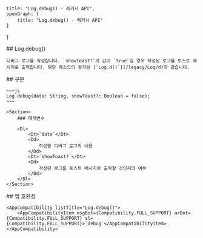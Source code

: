 
    title: "Log.debug() - 레거시 API",
    openGraph: {
        title: "Log.debug() - 레거시 API"
    }
}

<Section>
    ## Log.debug()

    디버그 로그를 작성합니다. `showToast?`의 값이 `true`일 경우 작성된 로그를 토스트 메시지로 출력합니다. 해당 메소드의 동작은 [`Log.d()`](/legacy/Log/d)와 같습니다.
</Section>
<Section>
    ## 구문

    ~~~js
    Log.debug(data: String, showToast?: Boolean = false);
    ~~~

    <Section>
        ### 매개변수

        <Dl>
            <Dt>`data`</Dt>
            <Dd>
                작성할 디버그 로그의 내용
            </Dd>
            <Dt>`showToast?`</Dt>
            <Dd>
                작성된 로그를 토스트 메시지로 출력할 것인지의 여부
            </Dd>
        </Dl>
    </Section>
</Section>
<Section>
    ## 앱 호환성

    <AppCompatibility listTitle="Log.debug()">
        <AppCompatibilityItem msgBot={Compatibility.FULL_SUPPORT} arBot={Compatibility.FULL_SUPPORT} sl={Compatibility.FULL_SUPPORT}>`debug`</AppCompatibilityItem>
    </AppCompatibility>
</Section>